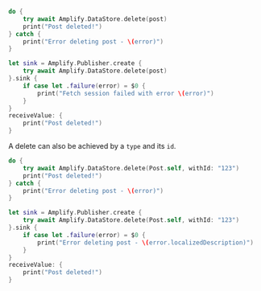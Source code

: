 <BlockSwitcher>

<Block name="Async/Await">

```swift
do {
    try await Amplify.DataStore.delete(post)
    print("Post deleted!")
} catch {
    print("Error deleting post - \(error)")
}
```

</Block>

<Block name="Combine">

```swift
let sink = Amplify.Publisher.create {
    try await Amplify.DataStore.delete(post)
}.sink {
    if case let .failure(error) = $0 {
        print("Fetch session failed with error \(error)")
    }
}
receiveValue: {
    print("Post deleted!")
}
```

</Block>

</BlockSwitcher>

A delete can also be achieved by a `type` and its `id`.

<BlockSwitcher>

<Block name="Async/Await">

```swift
do {
    try await Amplify.DataStore.delete(Post.self, withId: "123")
    print("Post deleted!")
} catch {
    print("Error deleting post - \(error)")
}
```

</Block>

<Block name="Combine">

```swift
let sink = Amplify.Publisher.create {
    try await Amplify.DataStore.delete(Post.self, withId: "123")
}.sink {
    if case let .failure(error) = $0 {
        print("Error deleting post - \(error.localizedDescription)")
    }
}
receiveValue: {
    print("Post deleted!")
}
```

</Block>

</BlockSwitcher>
